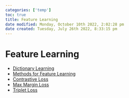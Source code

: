 ```yaml
---
categories: ['temp']
toc: true
title: Feature Learning
date modified: Monday, October 10th 2022, 2:02:28 pm
date created: Tuesday, July 26th 2022, 8:33:15 pm
---
```


# Feature Learning
- [Dictionary Learning](Dictionary%20Learning.qmd)
- [Methods for Feature Learning](Methods%20for%20Feature%20Learning.qmd)
- [Contrastive Loss](Contrastive%20Loss.qmd)
- [Max Margin Loss](Max%20Margin%20Loss.qmd)
- [Triplet Loss](Triplet%20Loss.qmd)



